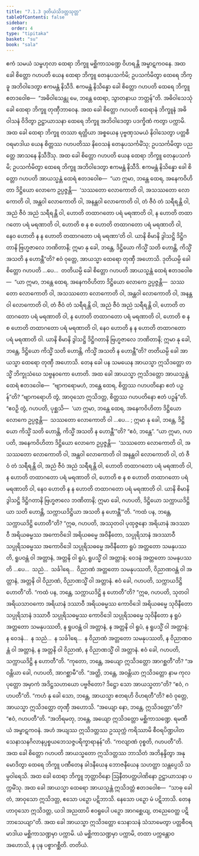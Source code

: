 ```yaml
---
title: "7.1.3 ဒုတိယဲသိဒတ္တသုတ္တ"
tableOfContents: false
sidebar:
  order: 4
type: "tipitaka"
basket: "su"
book: "sala"
---
```



<DynamicBreadcrumb />

<Division number="345" book="sala">

<Paragraph number="1484" book="sala">
ဧကံ သမယံ သမ္ဗဟုလာ ထေရာ ဘိက္ခူ မစ္ဆိကာသဏ္ဍေ ဝိဟရန္တိ အမ္ဗာဋကဝနေ. အထ ခေါ စိတ္တော ဂဟပတိ ယေန ထေရာ ဘိက္ခူ တေနုပသင်္ကမိ; ဥပသင်္ကမိတွာ ထေရေ ဘိက္ခူ အဘိဝါဒေတွာ ဧကမန္တံ နိသီဒိ. ဧကမန္တံ နိသိန္နော ခေါ စိတ္တော ဂဟပတိ ထေရေ ဘိက္ခူ ဧတဒဝေါစ—  “အဓိဝါသေန္တု မေ, ဘန္တေ ထေရာ, သွာတနာယ ဘတ္တန်”တိ. အဓိဝါသေသုံ ခေါ ထေရာ ဘိက္ခူ တုဏှီဘာဝေန. အထ ခေါ စိတ္တော ဂဟပတိ ထေရာနံ ဘိက္ခူနံ အဓိဝါသနံ ဝိဒိတွာ ဥဋ္ဌာယာသနာ ထေရေ ဘိက္ခူ အဘိဝါဒေတွာ ပဒက္ခိဏံ ကတွာ ပက္ကာမိ. အထ ခေါ ထေရာ ဘိက္ခူ တဿာ ရတ္တိယာ အစ္စယေန ပုဗ္ဗဏှသမယံ နိဝါသေတွာ ပတ္တစီဝရမာဒါယ ယေန စိတ္တဿ ဂဟပတိဿ နိဝေသနံ တေနုပသင်္ကမိံသု; ဥပသင်္ကမိတွာ ပညတ္တေ အာသနေ နိသီဒိံသု.
</Paragraph>

<Paragraph number="1485" book="sala">
အထ ခေါ စိတ္တော ဂဟပတိ ယေန ထေရာ ဘိက္ခူ တေနုပသင်္ကမိ; ဥပသင်္ကမိတွာ ထေရေ ဘိက္ခူ အဘိဝါဒေတွာ ဧကမန္တံ နိသီဒိ. ဧကမန္တံ နိသိန္နော ခေါ စိတ္တော ဂဟပတိ အာယသ္မန္တံ ထေရံ ဧတဒဝေါစ—  “ယာ ဣမာ, ဘန္တေ ထေရ, အနေကဝိဟိတာ ဒိဋ္ဌိယော လောကေ ဥပ္ပဇ္ဇန္တိ—  ‘သဿတော လောကောတိ ဝါ, အသဿတော လောကောတိ ဝါ, အန္တဝါ လောကောတိ ဝါ, အနန္တဝါ လောကောတိ ဝါ, တံ ဇီဝံ တံ သရီရန္တိ ဝါ, အညံ ဇီဝံ အညံ သရီရန္တိ ဝါ, ဟောတိ တထာဂတော ပရံ မရဏာတိ ဝါ, န ဟောတိ တထာဂတော ပရံ မရဏာတိ ဝါ, ဟောတိ စ န စ ဟောတိ တထာဂတော ပရံ မရဏာတိ ဝါ, နေဝ ဟောတိ န န ဟောတိ တထာဂတော ပရံ မရဏာ’တိ ဝါ. ယာနိ စိမာနိ ဒွါသဋ္ဌိ ဒိဋ္ဌိဂတာနိ ဗြဟ္မဇာလေ ဘဏိတာနိ; ဣမာ နု ခေါ, ဘန္တေ, ဒိဋ္ဌိယော ကိသ္မိံ သတိ ဟောန္တိ, ကိသ္မိံ အသတိ န ဟောန္တီ”တိ?
</Paragraph>

<Paragraph number="1486" book="sala">
ဧဝံ ဝုတ္တေ, အာယသ္မာ ထေရော တုဏှီ အဟောသိ. ဒုတိယမ္ပိ ခေါ စိတ္တော ဂဟပတိ …ပေ…  တတိယမ္ပိ ခေါ စိတ္တော ဂဟပတိ အာယသ္မန္တံ ထေရံ ဧတဒဝေါစ—  “ယာ ဣမာ, ဘန္တေ ထေရ, အနေကဝိဟိတာ ဒိဋ္ဌိယော လောကေ ဥပ္ပဇ္ဇန္တိ—  သဿတော လောကောတိ ဝါ, အသဿတော လောကောတိ ဝါ, အန္တဝါ လောကောတိ ဝါ, အနန္တဝါ လောကောတိ ဝါ, တံ ဇီဝံ တံ သရီရန္တိ ဝါ, အညံ ဇီဝံ အညံ သရီရန္တိ ဝါ, ဟောတိ တထာဂတော ပရံ မရဏာတိ ဝါ, န ဟောတိ တထာဂတော ပရံ မရဏာတိ ဝါ, ဟောတိ စ န စ ဟောတိ တထာဂတော ပရံ မရဏာတိ ဝါ, နေဝ ဟောတိ န န ဟောတိ တထာဂတော ပရံ မရဏာတိ ဝါ. ယာနိ စိမာနိ ဒွါသဋ္ဌိ ဒိဋ္ဌိဂတာနိ ဗြဟ္မဇာလေ ဘဏိတာနိ; ဣမာ နု ခေါ, ဘန္တေ, ဒိဋ္ဌိယော ကိသ္မိံ သတိ ဟောန္တိ, ကိသ္မိံ အသတိ န ဟောန္တီ”တိ? တတိယမ္ပိ ခေါ အာယသ္မာ ထေရော တုဏှီ အဟောသိ.
</Paragraph>

<Paragraph number="1487" book="sala">
တေန ခေါ ပန သမယေန အာယသ္မာ ဣသိဒတ္တော တသ္မိံ ဘိက္ခုသံဃေ သဗ္ဗနဝကော ဟောတိ. အထ ခေါ အာယသ္မာ ဣသိဒတ္တော အာယသ္မန္တံ ထေရံ ဧတဒဝေါစ—  “ဗျာကရောမဟံ, ဘန္တေ ထေရ, စိတ္တဿ ဂဟပတိနော ဧတံ ပဉှန်”တိ? “ဗျာကရောဟိ တွံ, အာဝုသော ဣသိဒတ္တ, စိတ္တဿ ဂဟပတိနော ဧတံ ပဉှန်”တိ. “ဧဝဉှိ တွံ, ဂဟပတိ, ပုစ္ဆသိ—  ‘ယာ ဣမာ, ဘန္တေ ထေရ, အနေကဝိဟိတာ ဒိဋ္ဌိယော လောကေ ဥပ္ပဇ္ဇန္တိ—  သဿတော လောကောတိ ဝါ …ပေ… ; ဣမာ နု ခေါ, ဘန္တေ, ဒိဋ္ဌိယော ကိသ္မိံ သတိ ဟောန္တိ, ကိသ္မိံ အသတိ န ဟောန္တီ’”တိ? “ဧဝံ, ဘန္တေ”. “ယာ ဣမာ, ဂဟပတိ, အနေကဝိဟိတာ ဒိဋ္ဌိယော လောကေ ဥပ္ပဇ္ဇန္တိ—  ‘သဿတော လောကောတိ ဝါ, အသဿတော လောကောတိ ဝါ, အန္တဝါ လောကောတိ ဝါ အနန္တဝါ လောကောတိ ဝါ, တံ ဇီဝံ တံ သရီရန္တိ ဝါ, အညံ ဇီဝံ အညံ သရီရန္တိ ဝါ, ဟောတိ တထာဂတော ပရံ မရဏာတိ ဝါ, န ဟောတိ တထာဂတော ပရံ မရဏာတိ ဝါ, ဟောတိ စ န စ ဟောတိ တထာဂတော ပရံ မရဏာတိ ဝါ, နေဝ ဟောတိ န န ဟောတိ တထာဂတော ပရံ မရဏာတိ ဝါ. ယာနိ စိမာနိ ဒွါသဋ္ဌိ ဒိဋ္ဌိဂတာနိ ဗြဟ္မဇာလေ ဘဏိတာနိ; ဣမာ ခေါ, ဂဟပတိ, ဒိဋ္ဌိယော သက္ကာယဒိဋ္ဌိယာ သတိ ဟောန္တိ, သက္ကာယဒိဋ္ဌိယာ အသတိ န ဟောန္တီ’”တိ.
</Paragraph>

<Paragraph number="1488" book="sala">
“ကထံ ပန, ဘန္တေ, သက္ကာယဒိဋ္ဌိ ဟောတီ”တိ? “ဣဓ, ဂဟပတိ, အဿုတဝါ ပုထုဇ္ဇနော အရိယာနံ အဒဿာဝီ အရိယဓမ္မဿ အကောဝိဒေါ အရိယဓမ္မေ အဝိနီတော, သပ္ပုရိသာနံ အဒဿာဝီ သပ္ပုရိသဓမ္မဿ အကောဝိဒေါ သပ္ပုရိသဓမ္မေ အဝိနီတော ရူပံ အတ္တတော သမနုပဿတိ, ရူပဝန္တံ ဝါ အတ္တာနံ, အတ္တနိ ဝါ ရူပံ, ရူပသ္မိံ ဝါ အတ္တာနံ; ဝေဒနံ အတ္တတော သမနုပဿတိ …ပေ…  သညံ…  သင်္ခါရေ…  ဝိညာဏံ အတ္တတော သမနုပဿတိ, ဝိညာဏဝန္တံ ဝါ အတ္တာနံ, အတ္တနိ ဝါ ဝိညာဏံ, ဝိညာဏသ္မိံ ဝါ အတ္တာနံ. ဧဝံ ခေါ, ဂဟပတိ, သက္ကာယဒိဋ္ဌိ ဟောတီ”တိ.
</Paragraph>

<Paragraph number="1489" book="sala">
“ကထံ ပန, ဘန္တေ, သက္ကာယဒိဋ္ဌိ န ဟောတီ”တိ? “ဣဓ, ဂဟပတိ, သုတဝါ အရိယသာဝကော အရိယာနံ ဒဿာဝီ အရိယဓမ္မဿ ကောဝိဒေါ အရိယဓမ္မေ သုဝိနီတော သပ္ပုရိသာနံ ဒဿာဝီ သပ္ပုရိသဓမ္မဿ ကောဝိဒေါ သပ္ပုရိသဓမ္မေ သုဝိနီတော န ရူပံ အတ္တတော သမနုပဿတိ, န ရူပဝန္တံ ဝါ အတ္တာနံ, န အတ္တနိ ဝါ ရူပံ, န ရူပသ္မိံ ဝါ အတ္တာနံ; န ဝေဒနံ…  န သညံ…  န သင်္ခါရေ…  န ဝိညာဏံ အတ္တတော သမနုပဿတိ, န ဝိညာဏဝန္တံ ဝါ အတ္တာနံ, န အတ္တနိ ဝါ ဝိညာဏံ, န ဝိညာဏသ္မိံ ဝါ အတ္တာနံ. ဧဝံ ခေါ, ဂဟပတိ, သက္ကာယဒိဋ္ဌိ န ဟောတီ”တိ.
</Paragraph>

<Paragraph number="1490" book="sala">
“ကုတော, ဘန္တေ, အယျော ဣသိဒတ္တော အာဂစ္ဆတီ”တိ? “အဝန္တိယာ ခေါ, ဂဟပတိ, အာဂစ္ဆာမီ”တိ. “အတ္ထိ, ဘန္တေ, အဝန္တိယာ ဣသိဒတ္တော နာမ ကုလပုတ္တော အမှာကံ အဒိဋ္ဌသဟာယော ပဗ္ဗဇိတော? ဒိဋ္ဌော သော အာယသ္မတာ”တိ? “ဧဝံ, ဂဟပတီ”တိ. “ကဟံ နု ခေါ သော, ဘန္တေ, အာယသ္မာ ဧတရဟိ ဝိဟရတီ”တိ? ဧဝံ ဝုတ္တေ, အာယသ္မာ ဣသိဒတ္တော တုဏှီ အဟောသိ. “အယျော နော, ဘန္တေ, ဣသိဒတ္တော”တိ? “ဧဝံ, ဂဟပတီ”တိ. “အဘိရမတု, ဘန္တေ, အယျော ဣသိဒတ္တော မစ္ဆိကာသဏ္ဍေ. ရမဏီယံ အမ္ဗာဋကဝနံ. အဟံ အယျဿ ဣသိဒတ္တဿ ဥဿုက္ကံ ကရိဿာမိ စီဝရပိဏ္ဍပါတသေနာသနဂိလာနပ္ပစ္စယဘေသဇ္ဇပရိက္ခာရာနန်”တိ. “ကလျာဏံ ဝုစ္စတိ, ဂဟပတီ”တိ.
</Paragraph>

<Paragraph number="1491" book="sala">
အထ ခေါ စိတ္တော ဂဟပတိ အာယသ္မတော ဣသိဒတ္တဿ ဘာသိတံ အဘိနန္ဒိတွာ အနုမောဒိတွာ ထေရေ ဘိက္ခူ ပဏီတေန ခါဒနီယေန ဘောဇနီယေန သဟတ္ထာ သန္တပ္ပေသိ သမ္ပဝါရေသိ. အထ ခေါ ထေရာ ဘိက္ခူ ဘုတ္တာဝိနော ဩနီတပတ္တပါဏိနော ဥဋ္ဌာယာသနာ ပက္ကမိံသု. အထ ခေါ အာယသ္မာ ထေရော အာယသ္မန္တံ ဣသိဒတ္တံ ဧတဒဝေါစ—  “သာဓု ခေါ တံ, အာဝုသော ဣသိဒတ္တ, ဧသော ပဉှော ပဋိဘာသိ. နေသော ပဉှော မံ ပဋိဘာသိ. တေနဟာဝုသော ဣသိဒတ္တ, ယဒါ အညထာပိ ဧဝရူပေါ ပဉှော အာဂစ္ဆေယျ, တညေဝေတ္ထ ပဋိဘာသေယျာ”တိ. အထ ခေါ အာယသ္မာ ဣသိဒတ္တော သေနာသနံ သံသာမေတွာ ပတ္တစီဝရမာဒါယ မစ္ဆိကာသဏ္ဍမှာ ပက္ကာမိ. ယံ မစ္ဆိကာသဏ္ဍမှာ ပက္ကာမိ, တထာ ပက္ကန္တောဝ အဟောသိ, န ပုန ပစ္စာဂစ္ဆီတိ.

</Paragraph>
</Division>

<Paragraph number="1492" type="center" book="sala">
တတိယံ.
</Paragraph>